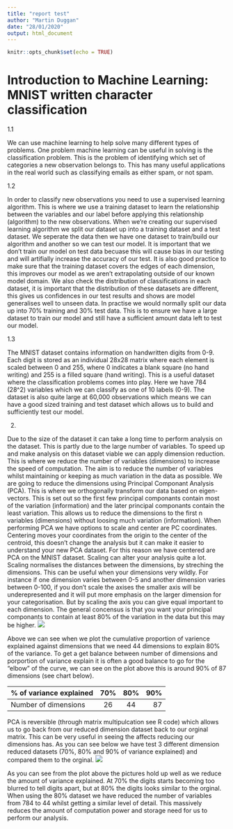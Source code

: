```yaml
---
title: "report test"
author: "Martin Duggan"
date: "28/01/2020"
output: html_document
---
```


```r
knitr::opts_chunk$set(echo = TRUE)
```


# Introduction to Machine Learning: MNIST written character classification
1.1 

We can use machine learning to help solve many different types of problems. One problem machine learning can be useful in solving is the classification problem. This is the problem of identifying which set of categories a new observation belongs to. This has many useful applications in the real world such as classifying emails as either spam, or not spam. 



1.2 

In order to classify new observations you need to use a supervised learning algorithm. This is where we use a training dataset to learn the relationship between the variables and our label before applying this relationship (algorithm) to the new observations. When we're creating our supervised learning algorithm we split our dataset up into a training dataset and a test dataset. We seperate the data then we have one dataset to train/build our algorithm and another so we can test our model. It is important that we don't train our model on test data becuase this will cause bias in our testing and will artifially increase the accuracy of our test. It is also good practice to make sure that the training dataset covers the edges of each dimension, this improves our model as we aren't extrapolating outside of our known model domain. We also check the distribution of classifications in each dataset, it is important that the distribution of these datasets are different, this gives us confidences in our test results and shows are model generalises well to unseen data. In practise we would normally split our data up into 70% training and 30% test data. This is to ensure we have a large dataset to train our model and still have a sufficient amount data left to test our model. 

1.3 

The MNIST dataset contains information on handwritten digits from 0-9. Each digit is stored as an individual 28x28 matrix where each element is scaled between 0 and 255, where 0 indicates a blank square (no hand writing) and 255 is a filled square (hand writing). This is a useful dataset where the classification problems comes into play. Here we have 784 (28^2) variables which we can classify as one of 10 labels (0-9). The dataset is also quite large at 60,000 observations which means we can have a good sized training and test dataset which allows us to build and sufficiently test our model.

2.

Due to the size of the dataset it can take a long time to perform analysis on the dataset. This is partly due to the large number of variables. To speed up and make analysis on this dataset viable we can apply dimension reduction. This is where we reduce the number of variables (dimensions) to increase the speed of computation. The aim is to reduce the number of variables whilst maintaining or keeping as much variation in the data as possible. We are going to reduce the dimensions using Principal Componant Analysis (PCA). This is where we orthogonally transform our data based on eigen-vectors. This is set out so the first few principal componants contain most of the variation (information) and the later principal componants contain the least variation. This allows us to reduce the dimensions to the first n variables (dimensions) without loosing much variation (information). When performing PCA we have options to scale and center are PC coordinates. Centering moves your coordinates from the origin to the center of the centroid, this doesn't change the analysis but it can make it easier to understand your new PCA dataset. For this reason we have centered are PCA on the MNIST dataset. Scaling can alter your analysis quite a lot. Scaling normalises the distances between the dimensions, by streching the dimensions. This can be useful when your dimensions very wildly. For instance if one dimension varies between 0-5 and another dimension varies between 0-100, if you don't scale the axises the smaller axis will be underepresented and it will put more emphasis on the larger dimension for your categorisation. But by scaling the axis you can give equal important to each dimension. The general concensus is that you want your principal componants to contain at least 80% of the variation in the data but this may be higher. 
![](PCA_1.png)

Above we can see when we plot the cumulative proportion of varience explained against dimensions that we need 44 dimensions to explain 80% of the variance. To get a get balance between number of dimensions and porportion of variance explain it is often a good balance to go for the "elbow" of the curve, we can see on the plot above this is around 90% of 87 dimensions (see chart below).

| % of variance explained | 70%  | 80%  | 90% |
| ------------- |:-------------:| :-----:| --------:|
| Number of dimensions| 26 | 44 | 87 |


PCA is reversible (through matrix multipulcation see R code) which allows us to go back from our reduced dimension dataset back to our orginal matrix. This can be very useful in seeing the affects reducing our dimensions has. As you can see below we have test 3 different dimension reduced datasets (70%, 80% and 90% of variance explained) and compared them to the orginal.
![](PCA_2.png)

As you can see from the plot above the pictures hold up well as we reduce the amount of variance explained. At 70% the digits starts becoming too blurred to tell digits apart, but at 80% the digits looks similar to the orginal. When using the 80% dataset we have reduced the number of variables from 784 to 44 whilst getting a similar level of detail. This massively reduces the amount of computation power and storage need for us to perform our analysis.
